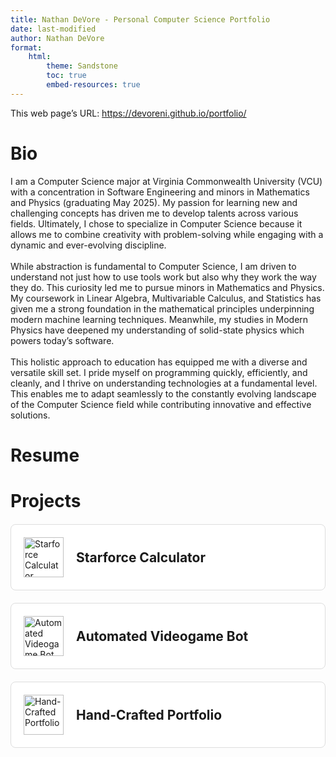 ```yaml
---
title: Nathan DeVore - Personal Computer Science Portfolio
date: last-modified
author: Nathan DeVore
format:
    html:
        theme: Sandstone
        toc: true
        embed-resources: true
---
```

This web page's URL: <https://devoreni.github.io/portfolio/>

# Bio
I am a Computer Science major at Virginia Commonwealth University (VCU) with a concentration in Software Engineering and minors in Mathematics and Physics (graduating May 2025). My passion for learning new and challenging concepts has driven me to develop talents across various fields. Ultimately, I chose to specialize in Computer Science because it allows me to combine creativity with problem-solving while engaging with a dynamic and ever-evolving discipline.<br><br>
While abstraction is fundamental to Computer Science, I am driven to understand not just how to use tools work but also why they work the way they do. This curiosity led me to pursue minors in Mathematics and Physics. My coursework in Linear Algebra, Multivariable Calculus, and Statistics has given me a strong foundation in the mathematical principles underpinning modern machine learning techniques. Meanwhile, my studies in Modern Physics have deepened my understanding of solid-state physics which powers today’s software.<br><br>
This holistic approach to education has equipped me with a diverse and versatile skill set. I pride myself on programming quickly, efficiently, and cleanly, and I thrive on understanding technologies at a fundamental level. This enables me to adapt seamlessly to the constantly evolving landscape of the Computer Science field while contributing innovative and effective solutions.<br>

# Resume

# Projects

<style>
.project-tile {
    display: flex;
    text-decoration: none;
    color: inherit;
    border: 1px solid #ddd;
    border-radius: 8px;
    padding: 20px;
    margin: 20px 0;
    align-items: center;
    transition: transform 0.2s, box-shadow 0.2s;
    background-color: white;
}

.project-tile:hover {
    transform: translateY(-2px);
    box-shadow: 0 4px 8px rgba(148,197,81,0.5);
}

.project-image {
    width: 64px;  /* Reduced from 200px */
    height: auto;
    margin-right: 20px;
}

.project-title {
    font-size: 1.5em;
    font-weight: bold;
    margin: 0;
}
</style>

```{=html}
<a href="https://devoreni.github.io/portfolio/StarforceInfo" class="project-tile">
    <img src="assets/Berserked.png" alt="Starforce Calculator" class="project-image">
    <h3 class="project-title">Starforce Calculator</h3>
</a>

<a href="https://devoreni.github.io/portfolio/CommerciBot" class="project-tile">
    <img src="assets/Sweetwater_pendant.png" alt="Automated Videogame Bot" class="project-image">
    <h3 class="project-title">Automated Videogame Bot</h3>
</a>

<a href="https://devoreni.github.io/portfolio/PortfolioProject" class="project-tile">
    <img src="assets/QuartoLogo.png" alt="Hand-Crafted Portfolio" class="project-image">
    <h3 class="project-title">Hand-Crafted Portfolio</h3>
</a>
```